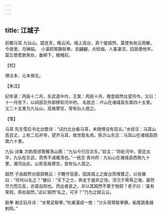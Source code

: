 ```yaml
---
---
---
```

title: 江城子
---







前瞻马耳 九仙山。碧连天，晚云闲。城上高台，真个是超然。莫使匆匆云雨散，今夜里，月婵娟。　小溪鸥鹭静联拳。去翩翩，点轻烟。人事凄凉，回首便他年。莫忘使君歌笑处，垂柳下，矮槐前。





【校】


傅注本、元本俱无。





【朱注】


纪年录：丙辰十二月，东武道中作。王案：丙辰十月，晚登超然台望月作。又曰：十一月告下，以祠部员外郎移知河中府。 名胜志：卢山在诸城县东南四十五里。又二十五里为九仙山，高耸摩空，常有仙人居之。





【笺】


马耳 先生雪后书北台壁诗：“试扫北台看马耳，未随埋没有双尖。”水经注：马耳山高百丈，上有二石并举，望齐马耳，故世取名焉。陈沂山东志：马耳山在诸城县西南六十里。

九仙 诗集 次韵周邠寄雁荡山图：“九仙今已压京东。”自注：“将赴河中，密迩太华，九仙在东武，奇秀不减雁荡也。”一统志 青州府：九仙山在诸城县西南九十里，潮河出此。山势高耸摩空，尝有仙人居之。

超然 子由超然台赋叙略云：子瞻守高密，因其城上之废台而增葺之，以告辙曰：“将何以名之？”辙曰：“天下之士，奔走于是非之场，浮沉于荣辱之海，嚣然尽力而忘反，亦莫自知也。而达者哀之，非以其超然不累于物耶？老子曰：‘虽有荣观，燕处超然。’试以‘超然’名之，可乎？”乃为之赋云云。

联拳 谢庄玩月诗：“水鹭足联拳。”杜甫漫成一绝：“沙头宿鹭联拳静，船尾跳鱼拨剌鸣。”